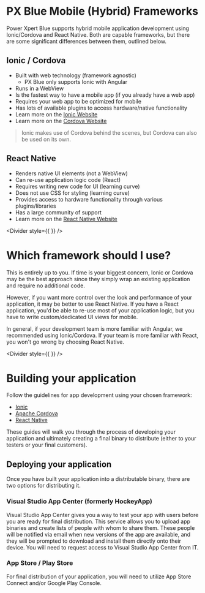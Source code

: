 
# PX Blue Mobile (Hybrid) Frameworks

Power Xpert Blue supports hybrid mobile application development using Ionic/Cordova and React Native. Both are capable frameworks, but there are some significant differences between them, outlined below.

## Ionic / Cordova

-   Built with web technology (framework agnostic)
    -   PX Blue only supports Ionic with Angular
-   Runs in a WebView
-   Is the fastest way to have a mobile app (if you already have a web app)
-   Requires your web app to be optimized for mobile
-   Has lots of available plugins to access hardware/native functionality
-   Learn more on the [Ionic Website](https://ionicframework.com/)
-   Learn more on the [Cordova Website](https://cordova.apache.org/)

> Ionic makes use of Cordova behind the scenes, but Cordova can also be used on its own.

## React Native

-   Renders native UI elements (not a WebView)
-   Can re-use application logic code (React)
-   Requires writing new code for UI (learning curve)
-   Does not use CSS for styling (learning curve)
-   Provides access to hardware functionality through various plugins/libraries
-   Has a large community of support
-   Learn more on the [React Native Website](https://facebook.github.io/react-native/)

<Divider style={{  }} />

# Which framework should I use?

This is entirely up to you. If time is your biggest concern, Ionic or Cordova may be the best approach since they simply wrap an existing application and require no additional code.

However, if you want more control over the look and performance of your application, it may be better to use React Native. If you have a React application, you'd be able to re-use most of your application logic, but you have to write custom/dedicated UI views for mobile.

In general, if your development team is more familiar with Angular, we recommended using Ionic/Cordova. If your team is more familiar with React, you won't go wrong by choosing React Native.

<Divider style={{  }} />

# Building your application

Follow the guidelines for app development using your chosen framework:

-   [Ionic](/development/frameworks-mobile/ionic)
-   [Apache Cordova](/development/frameworks-mobile/cordova)
-   [React Native](/development/frameworks-mobile/react-native)

These guides will walk you through the process of developing your application and ultimately creating a final binary to distribute (either to your testers or your final customers).

## Deploying your application

Once you have built your application into a distributable binary, there are two options for distributing it.

### Visual Studio App Center (formerly HockeyApp)

Visual Studio App Center gives you a way to test your app with users before you are ready for final distribution. This service allows you to upload app binaries and create lists of people with whom to share them. These people will be notified via email when new versions of the app are available, and they will be prompted to download and install them directly onto their device. You will need to request access to Visual Studio App Center from IT.

### App Store / Play Store

For final distribution of your application, you will need to utilize App Store Connect and/or Google Play Console.
